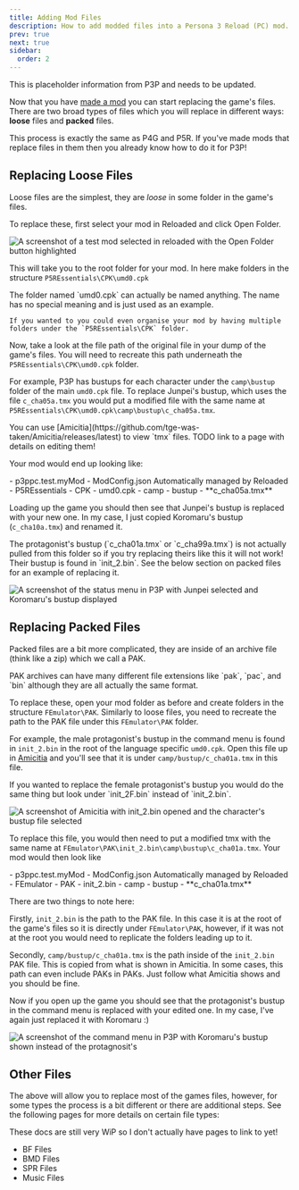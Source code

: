 ```yaml
---
title: Adding Mod Files
description: How to add modded files into a Persona 3 Reload (PC) mod.
prev: true
next: true
sidebar:
  order: 2
---
```



<Aside>This is placeholder information from P3P and needs to be updated.</Aside>

Now that you have [made a mod](../making-a-mod) you can start replacing the game's files. There are two broad types of files which you will replace in different ways: **loose** files and **packed** files.

<Aside>
  This process is exactly the same as P4G and P5R. If you've made mods that
  replace files in them then you already know how to do it for P3P!
</Aside>

## Replacing Loose Files

Loose files are the simplest, they are _loose_ in some folder in the game's files.

To replace these, first select your mod in Reloaded and click Open Folder.

![A screenshot of a test mod selected in reloaded with the Open Folder button highlighted](../../../../../assets/p3p/getting-started/replacing-files/open-mod-folder.png)

This will take you to the root folder for your mod. In here make folders in the structure `P5REssentials\CPK\umd0.cpk`

<Aside>
    The folder named `umd0.cpk` can actually be named anything. The name has no special meaning and is just used as an example.

    If you wanted to you could even organise your mod by having multiple folders under the `P5REssentials\CPK` folder.

</Aside>

Now, take a look at the file path of the original file in your dump of the game's files. You will need to recreate this path underneath the `P5REssentials\CPK\umd0.cpk` folder.

For example, P3P has bustups for each character under the `camp\bustup` folder of the main `umd0.cpk` file.
To replace Junpei's bustup, which uses the file `c_cha05a.tmx` you would put a modified file with the same name at `P5REssentials\CPK\umd0.cpk\camp\bustup\c_cha05a.tmx`.

<Aside type="tip">
  You can use
  [Amicitia](https://github.com/tge-was-taken/Amicitia/releases/latest) to view
  `tmx` files. TODO link to a page with details on editing them!
</Aside>

Your mod would end up looking like:

<FileTree>
  - p3ppc.test.myMod - ModConfig.json Automatically managed by Reloaded -
  P5REssentials - CPK - umd0.cpk - camp - bustup - **c_cha05a.tmx**
</FileTree>

Loading up the game you should then see that Junpei's bustup is replaced with your new one. In my case, I just copied Koromaru's bustup (`c_cha10a.tmx`) and renamed it.

<Aside>
  The protagonist's bustup (`c_cha01a.tmx` or `c_cha99a.tmx`) is not actually
  pulled from this folder so if you try replacing theirs like this it will not
  work! Their bustup is found in `init_2.bin`. See the below section on packed
  files for an example of replacing it.
</Aside>

![A screenshot of the status menu in P3P with Junpei selected and Koromaru's bustup displayed](../../../../../assets/p3p/getting-started/replacing-files/koromaru-over-junpei.png)

## Replacing Packed Files

Packed files are a bit more complicated, they are inside of an archive file (think like a zip) which we call a PAK.

<Aside>
  PAK archives can have many different file extensions like `pak`, `pac`, and
  `bin` although they are all actually the same format.
</Aside>

To replace these, open your mod folder as before and create folders in the structure `FEmulator\PAK`.
Similarly to loose files, you need to recreate the path to the PAK file under this `FEmulator\PAK` folder.

For example, the male protagonist's bustup in the command menu is found in `init_2.bin` in the root of the language specific `umd0.cpk`.
Open this file up in [Amicitia](https://github.com/tge-was-taken/Amicitia/releases/latest) and you'll see that it is under `camp/bustup/c_cha01a.tmx` in this file.

<Aside type="tip">
  If you wanted to replace the female protagonist's bustup you would do the same
  thing but look under `init_2F.bin` instead of `init_2.bin`.
</Aside>

![A screenshot of Amicitia with init_2.bin opened and the character's bustup file selected](../../../../../assets/p3p/getting-started/replacing-files/init_2.bin.png)

To replace this file, you would then need to put a modified tmx with the same name at `FEmulator\PAK\init_2.bin\camp\bustup\c_cha01a.tmx`.
Your mod would then look like

<FileTree>
  - p3ppc.test.myMod - ModConfig.json Automatically managed by Reloaded -
  FEmulator - PAK - init_2.bin - camp - bustup - **c_cha01a.tmx**
</FileTree>

There are two things to note here:

Firstly, `init_2.bin` is the path to the PAK file. In this case it is at the root of the game's files so it is directly under `FEmulator\PAK`, however, if it was not at the root you would need to replicate the folders leading up to it.

Secondly, `camp/bustup/c_cha01a.tmx` is the path inside of the `init_2.bin` PAK file. This is copied from what is shown in Amicitia. In some cases, this path can even include PAKs in PAKs. Just follow what Amicitia shows and you should be fine.

Now if you open up the game you should see that the protagonist's bustup in the command menu is replaced with your edited one. In my case, I've again just replaced it with Koromaru :)

![A screenshot of the command menu in P3P with Koromaru's bustup shown instead of the protagnosit's](../../../../../assets/p3p/getting-started/replacing-files/koromaru-over-protag.png)

## Other Files

The above will allow you to replace most of the games files, however, for some types the process is a bit different or there are additional steps.
See the following pages for more details on certain file types:

<Aside type="caution">
  These docs are still very WiP so I don't actually have pages to link to yet!
</Aside>

- BF Files
- BMD Files
- SPR Files
- Music Files
